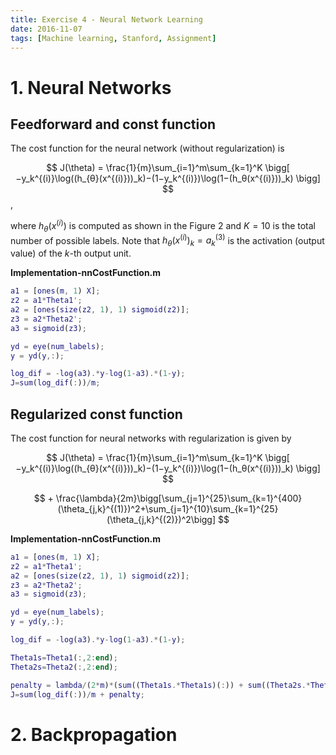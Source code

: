 ```yaml
---
title: Exercise 4 - Neural Network Learning
date: 2016-11-07
tags: [Machine learning, Stanford, Assignment]
---
```


# 1. Neural Networks

## Feedforward and const function

The cost function for the neural network (without regularization) is

$$
J(\theta) = \frac{1}{m}\sum_{i=1}^m\sum_{k=1}^K
\bigg[
−y_k^{(i)}\log((h_{θ}(x^{(i)}))_k)−(1−y_k^{(i)})\log(1−(h_θ(x^{(i)}))_k)
\bigg]
$$,

where $h_{\theta}(x^{(i)})$ is computed as shown in the Figure 2 and $K = 10$ is the total number of possible labels. Note that $h_θ(x^{(i)})_k = a^{(3)}_k$ is the activation (output value) of the $k$-th output unit.

**Implementation-nnCostFunction.m**

```m
a1 = [ones(m, 1) X];
z2 = a1*Theta1';
a2 = [ones(size(z2, 1), 1) sigmoid(z2)];
z3 = a2*Theta2';
a3 = sigmoid(z3);

yd = eye(num_labels);
y = yd(y,:);

log_dif = -log(a3).*y-log(1-a3).*(1-y);
J=sum(log_dif(:))/m;

```

## Regularized const function

The cost function for neural networks with regularization is given by

$$
J(\theta) = \frac{1}{m}\sum_{i=1}^m\sum_{k=1}^K
\bigg[
−y_k^{(i)}\log((h_{θ}(x^{(i)}))_k)−(1−y_k^{(i)})\log(1−(h_θ(x^{(i)}))_k)
\bigg]
$$

$$
+ \frac{\lambda}{2m}\bigg[\sum_{j=1}^{25}\sum_{k=1}^{400}(\theta_{j,k}^{(1)})^2+\sum_{j=1}^{10}\sum_{k=1}^{25}(\theta_{j,k}^{(2)})^2\bigg]
$$

**Implementation-nnCostFunction.m**

```m
a1 = [ones(m, 1) X];
z2 = a1*Theta1';
a2 = [ones(size(z2, 1), 1) sigmoid(z2)];
z3 = a2*Theta2';
a3 = sigmoid(z3);

yd = eye(num_labels);
y = yd(y,:);

log_dif = -log(a3).*y-log(1-a3).*(1-y);

Theta1s=Theta1(:,2:end);
Theta2s=Theta2(:,2:end);

penalty = lambda/(2*m)*(sum((Theta1s.*Theta1s)(:)) + sum((Theta2s.*Theta2s)(:)));
J=sum(log_dif(:))/m + penalty;
```

# 2. Backpropagation

## 